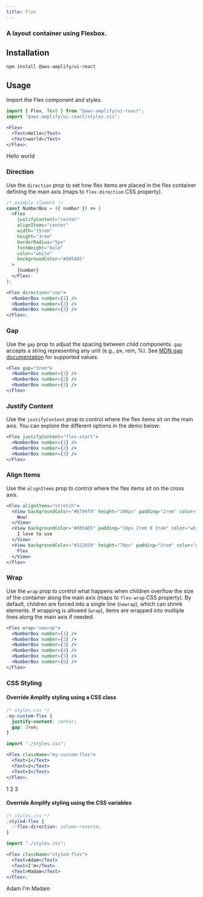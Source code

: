 ```yaml
---
title: Flex
---
```



### A layout container using Flexbox.

## Installation

```
npm install @aws-amplify/ui-react
```

## Usage

Import the Flex component and styles.

```jsx
import { Flex, Text } from "@aws-amplify/ui-react";
import "@aws-amplify/ui-react/styles.css";

<Flex>
  <Text>Hello</Text>
  <Text>world</Text>
</Flex>;
```

<Flex>
  <Text>Hello</Text>
  <Text>world</Text>
</Flex>

### Direction

Use the `direction` prop to set how flex items are placed in the flex container defining the main axis (maps to `flex-direction` CSS property).

```jsx
/* example element */
const NumberBox = ({ number }) => (
  <Flex
    justifyContent="center"
    alignItems="center"
    width="15rem"
    height="3rem"
    borderRadius="5px"
    fontWeight="bold"
    color="white"
    backgroundColor="#805AD5"
  >
    {number}
  </Flex>
);

<Flex direction="row">
  <NumberBox number={1} />
  <NumberBox number={2} />
  <NumberBox number={3} />
</Flex>;
```

<FlexDemo demoType="direction" />

### Gap

Use the `gap` prop to adjust the spacing between child components. `gap` accepts a string representing any unit (e.g., px, rem, %). See [MDN gap documentation](https://developer.mozilla.org/en-US/docs/Web/CSS/gap) for supported values.

```jsx
<Flex gap="3rem">
  <NumberBox number={1} />
  <NumberBox number={2} />
  <NumberBox number={3} />
</Flex>
```

<FlexDemo demoType="gap" />

### Justify Content

Use the `justifyContent` prop to control where the flex items sit on the main axis. You can explore the different options in the demo below:

```jsx
<Flex justifyContent="flex-start">
  <NumberBox number={1} />
  <NumberBox number={2} />
  <NumberBox number={3} />
</Flex>
```

<FlexDemo demoType="justifyContent" />

### Align Items

Use the `alignItems` prop to control where the flex items sit on the cross axis.

```jsx
<Flex alignItems="stretch">
  <View backgroundColor="#b794f4" height="100px" padding="2rem" color="white">
    Wow!
  </View>
  <View backgroundColor="#805AD5" padding="10px 2rem 0 2rem" color="white">
    I love to use
  </View>
  <View backgroundColor="#322659" height="70px" padding="2rem" color="white">
    Flex
  </View>
</Flex>
```

<FlexDemo demoType="alignItems" />

### Wrap

Use the `wrap` prop to control what happens when children overflow the size of the container along the main axis (maps to `flex-wrap` CSS property). By default, children are forced into a single line (`nowrap`), which can shrink elements. If wrapping is allowed (`wrap`), items are wrapped into multiple lines along the main axis if needed.

```jsx
<Flex wrap="nowrap">
  <NumberBox number={1} />
  <NumberBox number={2} />
  <NumberBox number={3} />
  <NumberBox number={4} />
  <NumberBox number={5} />
  <NumberBox number={6} />
</Flex>
```

<FlexDemo demoType="wrap" />

### CSS Styling

#### Override Amplify styling using a CSS class

```css
/* styles.css */
.my-custom-flex {
  justify-content: center;
  gap: 3rem;
}
```

```jsx
import "./styles.css";

<Flex className="my-custom-flex">
  <Text>1</Text>
  <Text>2</Text>
  <Text>3</Text>
</Flex>;
```

<Flex className="my-custom-flex">
  <Text>1</Text>
  <Text>2</Text>
  <Text>3</Text>
</Flex>

#### Override Amplify styling using the CSS variables

```css
/* styles.css */
.styled-flex {
  --flex-direction: column-reverse;
}
```

```jsx
import "./styles.css";

<Flex className="styled-flex">
  <Text>Adam</Text>
  <Text>I'm</Text>
  <Text>Madam</Text>
</Flex>;
```

<Flex className="styled-flex">
  <Text>Adam</Text>
  <Text>I'm</Text>
  <Text>Madam</Text>
</Flex>
